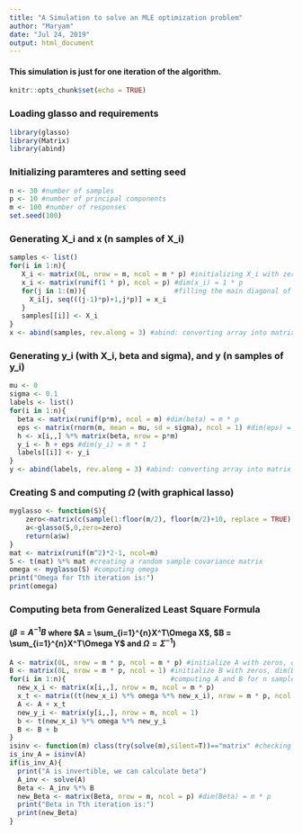 ```yaml
---
title: "A Simulation to solve an MLE optimization problem"
author: "Maryam"
date: "Jul 24, 2019"
output: html_document
---
```

#### This simulation is just for one iteration of the algorithm.
```r
knitr::opts_chunk$set(echo = TRUE)
```

### Loading glasso and requirements

```r
library(glasso)
library(Matrix)
library(abind)
```
### Initializing paramteres and setting seed
```r
n <- 30 #number of samples
p <- 10 #number of principal components
m <- 100 #number of responses
set.seed(100)
```
### Generating X_i and x (n samples of X_i)
```r
samples <- list()
for(i in 1:n){
   X_i <- matrix(0L, nrow = m, ncol = m * p) #initializing X_i with zeros, dim(X_i) = m * mp
   x_i <- matrix(runif(1 * p), ncol = p) #dim(x_i) = 1 * p
   for(j in 1:(m)){                      #filling the main diagonal of X_i with x_i
     X_i[j, seq(((j-1)*p)+1,j*p)] = x_i
   }
   samples[[i]] <- X_i
}
x <- abind(samples, rev.along = 3) #abind: converting array into matrix
```
### Generating y_i (with X_i, beta and sigma), and y (n samples of y_i)
```r
mu <- 0
sigma <- 0.1
labels <- list()
for(i in 1:n){
  beta <- matrix(runif(p*m), ncol = m) #dim(beta) = m * p
  eps <- matrix(rnorm(m, mean = mu, sd = sigma), ncol = 1) #dim(eps) = m * 1
  h <- x[i,,] %*% matrix(beta, nrow = p*m) 
  y_i <- h + eps #dim(y_i) = m * 1
  labels[[i]] <- y_i
}    
y <- abind(labels, rev.along = 3) #abind: converting array into matrix
```

### Creating S and computing $\Omega$ (with graphical lasso)

```r
myglasso <- function(S){
    zero<-matrix(c(sample(1:floor(m/2), floor(m/2)+10, replace = TRUE)),ncol=2,byrow=TRUE)
    a<-glasso(S,0,zero=zero) 
    return(a$w)
}
mat <- matrix(runif(m^2)*2-1, ncol=m) 
S <- t(mat) %*% mat #creating a random sample covariance matrix
omega <- myglasso(S) #computing omega 
print("Omega for Tth iteration is:")
print(omega)
```

### Computing beta from Generalized Least Square Formula 
#### ($\beta = A^{-1}B$ where $A = \sum_{i=1}^{n}X^T\Omega X$, $B = \sum_{i=1}^{n}X^T\Omega Y$ and $\Omega = {\Sigma}^{-1}$)

```r
A <- matrix(0L, nrow = m * p, ncol = m * p) #initialize A with zeros, dim(A) = mp * mp
B <- matrix(0L, nrow = m * p, ncol = 1) #initialize B with zeros, dim(B) = mp * 1
for(i in 1:n){                          #computing A and B for n samples
  new_x_i <- matrix(x[i,,], nrow = m, ncol = m * p)
  x_t <- matrix((t(new_x_i) %*% omega %*% new_x_i), nrow = m * p, ncol = m * p)
  A <- A + x_t
  new_y_i <- matrix(y[i,,], nrow = m, ncol = 1)
  b <- t(new_x_i) %*% omega %*% new_y_i
  B <- B + b
}
isinv <- function(m) class(try(solve(m),silent=T))=="matrix" #checking if a matrix is invertible 
is_inv_A = isinv(A)
if(is_inv_A){
  print("A is invertible, we can calculate beta")
  A_inv <- solve(A)
  Beta <- A_inv %*% B 
  new_Beta <- matrix(Beta, nrow = m, ncol = p) #dim(Beta) = m * p
  print("Beta in Tth iteration is:")
  print(new_Beta) 
}
```




